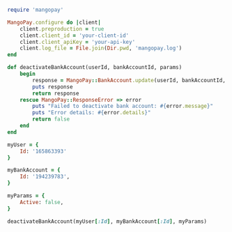   
```ruby Ruby  

require 'mangopay'

MangoPay.configure do |client|
    client.preproduction = true
    client.client_id = 'your-client-id'
    client.client_apiKey = 'your-api-key'
    client.log_file = File.join(Dir.pwd, 'mangopay.log')
end

def deactivateBankAccount(userId, bankAccountId, params)
    begin
        response = MangoPay::BankAccount.update(userId, bankAccountId, params)
        puts response
        return response
    rescue MangoPay::ResponseError => error
        puts "Failed to deactivate bank account: #{error.message}"
        puts "Error details: #{error.details}"
        return false
    end
end

myUser = {
    Id: '165863393'
}

myBankAccount = {
    Id: '194239783',
}

myParams = {
    Active: false,
}

deactivateBankAccount(myUser[:Id], myBankAccount[:Id], myParams)  
```